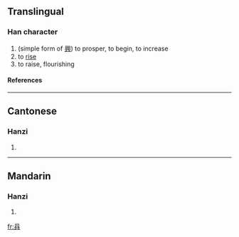 ==Translingual==
===Han character===
{{Han char|rad=八|as=05|sn=7|four=|canj=月人一金 (BOMC)}}
# (simple form of [[興]]) to prosper, to begin, to increase
# to [[rise]]
# to raise, flourishing
====References====
{{Han ref|kx=0127.171|hdz=10244.030|uh=34B7|ud=13495}}

----
==Cantonese==
===Hanzi===
{{yue-hanzi|jyut=|y=hing2, hing3}}
# {{defn|Cantonese}}

----
==Mandarin==
===Hanzi===
{{cmn-hanzi|pin=[[guǎ]] (gua3), [[xìng]] (xing4), [[xǔ]] (xu3)|wg=kua<sup>3</sup>, hsing<sup>4</sup>, hsü<sup>3</sup>}}
# {{defn|Mandarin}}

[[fr:㒷]]